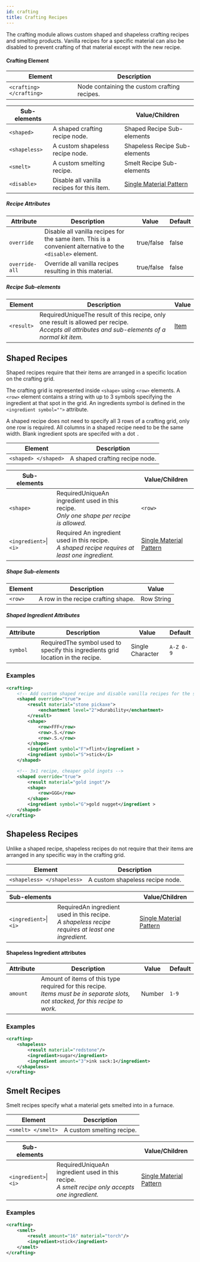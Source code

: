 ```yaml
---
id: crafting
title: Crafting Recipes
---
```


The crafting module allows custom shaped and shapeless crafting recipes and smelting products. 
Vanilla recipes for a specific material can also be disabled to prevent crafting of that material except with the new recipe.

#### Crafting Element

| Element | Description |
|---|---|
| `<crafting> </crafting>` | Node containing the custom crafting recipes. |

| Sub-elements || Value/Children |
|---|---|---|
| `<shaped>` | A shaped crafting recipe node. | <span className="badge badge--secondary">Shaped Recipe Sub-elements</span> |
| `<shapeless>` | A custom shapeless recipe node. | <span className="badge badge--secondary">Shapeless Recipe Sub-elements</span> |
| `<smelt>` | A custom smelting recipe. | <span className="badge badge--secondary">Smelt Recipe Sub-elements</span> |
| `<disable>` | Disable all vanilla recipes for this item. | [Single Material Pattern](/docs/reference/items/inventory#material-matchers) |

##### Recipe Attributes

| Attribute | Description | Value | Default |
|---|---|---|---|
| `override` | Disable all vanilla recipes for the same item. This is a convenient alternative to the `<disable>` element. | <span className="badge badge--primary">true/false</span> | false |
| `override-all` | Override all vanilla recipes resulting in this material. | <span className="badge badge--primary">true/false</span> | false |

##### Recipe Sub-elements

| Element | Description | Value |
|---|---|---|
| `<result>` | <span className="badge badge--danger">Required</span><span className="badge badge--warning" title="Only one of this child permitted per parent">Unique</span>The result of this recipe, only one result is allowed per recipe.<br />*Accepts all attributes and sub-elements of a normal kit item.* | [Item](/docs/modules/gear/items) |

## Shaped Recipes

Shaped recipes require that their items are arranged in a specific location on the crafting grid.

The crafting grid is represented inside `<shape>` using `<row>` elements.
A `<row>` element contains a string with up to 3 symbols specifying the ingredient at that spot in the grid.
An ingredients symbol is defined in the `<ingredient symbol="">` attribute.

A shaped recipe does not need to specify all 3 rows of a crafting grid, only one row is required.
All columns in a shaped recipe need to be the same width.
Blank ingredient spots are specifed with a dot `.`

| Element | Description |
|---|---|
| `<shaped> </shaped>` | A shaped crafting recipe node. |

| Sub-elements | | Value/Children |
|---|---|---|
| `<shape>` | <span className="badge badge--danger">Required</span><span className="badge badge--warning" title="Only one of this child permitted per parent">Unique</span>An ingredient used in this recipe.<br />*Only one shape per recipe is allowed.* | `<row>` |
| `<ingredient>`&#124;`<i>` | <span className="badge badge--danger">Required</span> An ingredient used in this recipe.<br />*A shaped recipe requires at least one ingredient.* | [Single Material Pattern](/docs/reference/items/inventory#material-matchers) |

##### Shape Sub-elements

| Element | Description | Value |
|---|---|---|
| `<row>` | A row in the recipe crafting shape. | <span className="badge badge--secondary">Row String</span> |

##### Shaped Ingredient Attributes

| Attribute | Description | Value | Default |
|---|---|---|---|
| `symbol` | <span className="badge badge--danger">Required</span>The symbol used to specify this ingredients grid location in the recipe. | <span className="badge badge--primary">Single Character</span> | `A-Z 0-9` |

### Examples

```xml
<crafting>
    <!-- Add custom shaped recipe and disable vanilla recipes for the same item. -->
    <shaped override="true">
        <result material="stone pickaxe">
            <enchantment level="2">durability</enchantment>
        </result>
        <shape>
            <row>FFF</row>
            <row>.S.</row>
            <row>.S.</row>
        </shape>
        <ingredient symbol="F">flint</ingredient >
        <ingredient symbol="S">stick</i>
    </shaped>

    <!-- 3x1 recipe, cheaper gold ingots -->
    <shaped override="true">
        <result material="gold ingot"/>
        <shape>
            <row>GGG</row>
        </shape>
        <ingredient symbol="G">gold nugget</ingredient >
    </shaped>
</crafting>
```

## Shapeless Recipes

Unlike a shaped recipe, shapeless recipes do not require that their items are arranged in any specific way in the crafting grid.

| Element | Description |
|---|---|
| `<shapeless> </shapeless>` | A custom shapeless recipe node. |

| Sub-elements || Value/Children |
|---|---|---|
| `<ingredient>`&#124;`<i>` | <span className="badge badge--danger">Required</span>An ingredient used in this recipe.<br />*A shapeless recipe requires at least one ingredient.* | [Single Material Pattern](/docs/reference/items/inventory#material-matchers) |

#### Shapeless Ingredient attributes

| Attribute | Description | Value | Default |
|---|---|---|---|
| `amount` | Amount of items of this type required for this recipe.<br />*Items must be in separate slots, not stacked, for this recipe to work.* | <span className="badge badge--primary">Number</span> | `1-9` |

### Examples

```xml
<crafting>
    <shapeless>
        <result material="redstone"/>
        <ingredient>sugar</ingredient>
        <ingredient amount="3">ink sack:1</ingredient>
    </shapeless>
</crafting>
```

## Smelt Recipes

Smelt recipes specify what a material gets smelted into in a furnace.

| Element | Description |
|---|---|
| `<smelt> </smelt>` | A custom smelting recipe. |

| Sub-elements || Value/Children |
|---|---|---|
| `<ingredient>`&#124;`<i>` | <span className="badge badge--danger">Required</span><span className="badge badge--warning" title="Only one of this child permitted per parent">Unique</span>An ingredient used in this recipe.<br />*A smelt recipe only accepts one ingredient.* | [Single Material Pattern](/docs/reference/items/inventory#material-matchers) |

### Examples

```xml
<crafting>
    <smelt>
        <result amount="16" material="torch"/>
        <ingredient>stick</ingredient>
    </smelt>
</crafting>
```
